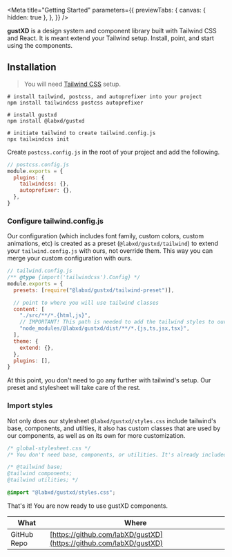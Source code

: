 
<Meta
  title="Getting Started"
  parameters={{
    previewTabs: {
      canvas: { hidden: true },
    },
  }}
/>

<GettingStarted />

**gustXD** is a design system and component library built with Tailwind CSS and
React. It is meant extend your Tailwind setup. Install, point, and start using
the components.

## Installation

> You will need [Tailwind CSS](https://tailwindcss.com/docs/installation) setup.

```shell
# install tailwind, postcss, and autoprefixer into your project
npm install tailwindcss postcss autoprefixer

# install gustxd
npm install @labxd/gustxd

# initiate tailwind to create tailwind.config.js
npx tailwindcss init
```

Create `postcss.config.js` in the root of your project and add the following.

```js
// postcss.config.js
module.exports = {
  plugins: {
    tailwindcss: {},
    autoprefixer: {},
  },
}
```

### Configure tailwind.config.js

Our configuration (which includes font family, custom colors, custom animations,
etc) is created as a preset (`@labxd/gustxd/tailwind`) to extend your
`tailwind.config.js` with ours, not override them. This way you can merge your
custom configuration with ours.

```js
// tailwind.config.js
/** @type {import('tailwindcss').Config} */
module.exports = {
  presets: [require("@labxd/gustxd/tailwind-preset")],

  // point to where you will use tailwind classes
  content: [
    "./src/**/*.{html,js}",
    // IMPORTANT! This path is needed to add the tailwind styles to our components
    "node_modules/@labxd/gustxd/dist/**/*.{js,ts,jsx,tsx}",
  ],
  theme: {
    extend: {},
  },
  plugins: [],
}
```

At this point, you don't need to go any further with tailwind's setup. Our
preset and stylesheet will take care of the rest.

### Import styles

Not only does our stylesheet `@labxd/gustxd/styles.css` include tailwind's base,
components, and utilties, it also has custom classes that are used by our
components, as well as on its own for more customization.

```css
/* global-stylesheet.css */
/* You don't need base, components, or utilities. It's already included with gustxd/styles.css */

/* @tailwind base;
@tailwind components;
@tailwind utilities; */

@import "@labxd/gustxd/styles.css";
```

That's it! You are now ready to use gustXD components.

| What        | Where                                                              |
| ----------- | ------------------------------------------------------------------ |
| GitHub Repo | [https://github.com/labXD/gustXD](https://github.com/labXD/gustXD) |
